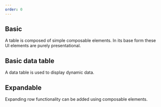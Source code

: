 ```yaml
---
order: 0
---
```



## Basic

A table is composed of simple composable elements. In its base form these UI elements are purely
presentational.

<Example Component={BasicAKTableExample} packageName="@atlaskit/table" />

## Basic data table

A data table is used to display dynamic data.

<Example Component={AKTableExample} packageName="@atlaskit/table" />

## Expandable

Expanding row functionality can be added using composable elements.

<Example Component={ExpandableExample} packageName="@atlaskit/table" />
